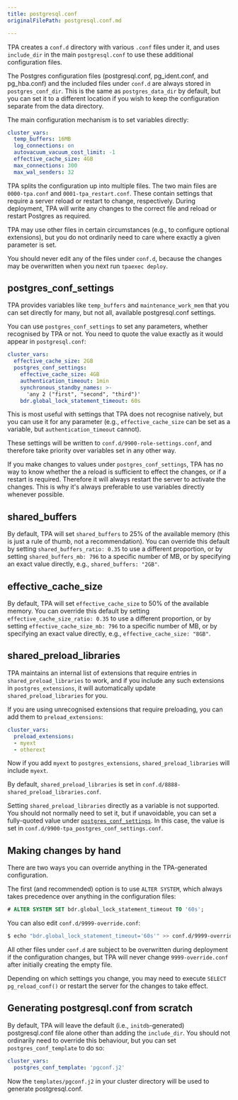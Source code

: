 ```yaml
---
title: postgresql.conf
originalFilePath: postgresql.conf.md

---
```


TPA creates a `conf.d` directory with various `.conf` files under
it, and uses `include_dir` in the main `postgresql.conf` to use these
additional configuration files.

The Postgres configuration files (postgresql.conf, pg_ident.conf, and
pg_hba.conf) and the included files under `conf.d` are always stored in
`postgres_conf_dir`. This is the same as `postgres_data_dir` by default,
but you can set it to a different location if you wish to keep the
configuration separate from the data directory.

The main configuration mechanism is to set variables directly:

```yaml
cluster_vars:
  temp_buffers: 16MB
  log_connections: on
  autovacuum_vacuum_cost_limit: -1
  effective_cache_size: 4GB
  max_connections: 300
  max_wal_senders: 32
```

TPA splits the configuration up into multiple files. The two main
files are `0000-tpa.conf` and `0001-tpa_restart.conf`. These contain
settings that require a server reload or restart to change,
respectively. During deployment, TPA will write any changes to the
correct file and reload or restart Postgres as required.

TPA may use other files in certain circumstances (e.g., to configure
optional extensions), but you do not ordinarily need to care where
exactly a given parameter is set.

You should never edit any of the files under `conf.d`, because the
changes may be overwritten when you next run `tpaexec deploy`.

## postgres_conf_settings

TPA provides variables like `temp_buffers` and
`maintenance_work_mem` that you can set directly for many, but not all,
available postgresql.conf settings.

You can use `postgres_conf_settings` to set any parameters, whether
recognised by TPA or not. You need to quote the value exactly as it
would appear in `postgresql.conf`:

```yaml
cluster_vars:
  effective_cache_size: 2GB
  postgres_conf_settings:
    effective_cache_size: 4GB
    authentication_timeout: 1min
    synchronous_standby_names: >-
      'any 2 ("first", "second", "third")'
    bdr.global_lock_statement_timeout: 60s
```

This is most useful with settings that TPA does not recognise
natively, but you can use it for any parameter (e.g.,
`effective_cache_size` can be set as a variable, but
`authentication_timeout` cannot).

These settings will be written to `conf.d/9900-role-settings.conf`, and
therefore take priority over variables set in any other way.

If you make changes to values under `postgres_conf_settings`, TPA
has no way to know whether the a reload is sufficient to effect the
changes, or if a restart is required. Therefore it will always restart
the server to activate the changes. This is why it's always preferable
to use variables directly whenever possible.

## shared_buffers

By default, TPA will set `shared_buffers` to 25% of the available memory
(this is just a rule of thumb, not a recommendation). You can override this
default by setting `shared_buffers_ratio: 0.35` to use a different proportion,
or by setting `shared_buffers_mb: 796` to a specific number of MB, or by
specifying an exact value directly, e.g., `shared_buffers: "2GB"`.

## effective_cache_size

By default, TPA will set `effective_cache_size` to 50% of the available
memory. You can override this default by setting
`effective_cache_size_ratio: 0.35` to use a different proportion, or by setting
`effective_cache_size_mb: 796` to a specific number of MB, or by specifying an
exact value directly, e.g., `effective_cache_size: "8GB"`.

## shared_preload_libraries

TPA maintains an internal list of extensions that require entries in
`shared_preload_libraries` to work, and if you include any such
extensions in `postgres_extensions`, it will automatically update
`shared_preload_libraries` for you.

If you are using unrecognised extensions that require preloading, you
can add them to `preload_extensions`:

```yaml
cluster_vars:
  preload_extensions:
  - myext
  - otherext
```

Now if you add `myext` to `postgres_extensions`,
`shared_preload_libraries` will include `myext`.

By default, `shared_preload_libraries` is set in
`conf.d/8888-shared_preload_libraries.conf`.

Setting `shared_preload_libraries` directly as a variable is not
supported. You should not normally need to set it, but if unavoidable,
you can set a fully-quoted value under
[`postgres_conf_settings`](#postgres_conf_settings). In this case, the
value is set in `conf.d/9900-tpa_postgres_conf_settings.conf`.

## Making changes by hand

There are two ways you can override anything in the TPA-generated
configuration.

The first (and recommended) option is to use `ALTER SYSTEM`, which
always takes precedence over anything in the configuration files:

```sql
# ALTER SYSTEM SET bdr.global_lock_statement_timeout TO '60s';
```

You can also edit `conf.d/9999-override.conf`:

```bash
$ echo "bdr.global_lock_statement_timeout='60s'" >> conf.d/9999-override.conf
```

All other files under `conf.d` are subject to be overwritten during
deployment if the configuration changes, but TPA will never change
`9999-override.conf` after initially creating the empty file.

Depending on which settings you change, you may need to execute
`SELECT pg_reload_conf()` or restart the server for the changes to take
effect.

## Generating postgresql.conf from scratch

By default, TPA will leave the default (i.e., `initdb`-generated)
postgresql.conf file alone other than adding the `include_dir`. You
should not ordinarily need to override this behaviour, but you can set
`postgres_conf_template` to do so:

```yaml
cluster_vars:
  postgres_conf_template: 'pgconf.j2'
```

Now the `templates/pgconf.j2` in your cluster directory will be used to
generate postgresql.conf.
